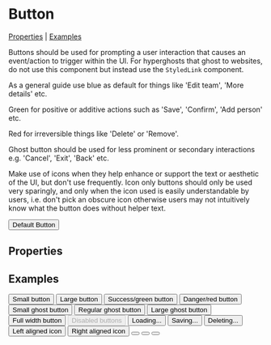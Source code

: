 
<Meta title="Components/Button" component={Button} />

# Button

[Properties](#properties) | [Examples](#examples)

Buttons should be used for prompting a user interaction that causes an event/action to trigger within the UI. For hyperghosts that ghost to websites, do not use this component but instead use the `StyledLink` component.

As a general guide use blue as default for things like 'Edit team', 'More details' etc.

Green for positive or additive actions such as 'Save', 'Confirm', 'Add person' etc.

Red for irreversible things like 'Delete' or 'Remove'.

Ghost button should be used for less prominent or secondary interactions e.g. 'Cancel', 'Exit', 'Back' etc.

Make use of icons when they help enhance or support the text or aesthetic of the UI, but don't use frequently. Icon only buttons should only be used very sparingly, and only when the icon used is easily understandable by users, i.e. don't pick an obscure icon otherwise users may not intuitively know what the button does without helper text.

<Preview>
  <Story name="Basic">
    <Button>Default Button</Button>
  </Story>
</Preview>

## Properties

<Props of={Button} />

## Examples

<Preview>
  <Story name="Size">
  <Spacer>
    <Button small onClick={action("clicked")}>
      Small button
    </Button>
    <Button large onClick={action("clicked")}>
      Large button
    </Button>
  </Spacer>
  </Story>
</Preview>

<Preview>
  <Story name="Colours">
  <Spacer>
    <Button colour="successDark" onClick={action("clicked")}>
      Success/green button
    </Button>
    <Button colour="danger" onClick={action("clicked")}>
      Danger/red button
    </Button>
  </Spacer>
  </Story>
</Preview>

<Preview>
  <Story name="Ghost Style">
  <Spacer>
    <Button small ghost onClick={action("clicked")}>
      Small ghost button
    </Button>
    <Button ghost onClick={action("clicked")}>
      Regular ghost button
    </Button>
    <Button large ghost onClick={action("clicked")}>
      Large ghost button
    </Button>
  </Spacer>
  </Story>
</Preview>

<Preview>
  <Story name="Full Width">
    <Button fullWidth>Full width button</Button>
  </Story>
</Preview>

<Preview>
  <Story name="Disabled">
    <Button disabled>Disabled buttons</Button>
  </Story>
</Preview>

<Preview>
<Story name="Loading">
  <Spacer>
  <Button isLoading>Loading...</Button>
    <Button isLoading colour="successDark">
      Saving...
    </Button>
    <Button isLoading colour="danger">
      Deleting...
    </Button>
  </Spacer>
</Story>
</Preview>

<Preview>
  <Story name="With Icon">
  <Spacer>
    <Button iconLeft>
      <Icon icon={["fas", "user-plus"]} />
      Left aligned icon
    </Button>
    <Button iconRight>
      Right aligned icon
      <Icon icon={["fas", "download"]} />
    </Button>
  </Spacer>
  </Story>
</Preview>

<Preview>
  <Story name="Icon Only">
  <Spacer>
    <Button small iconOnly>
      <Icon icon={["far", "calendar-alt"]} />
    </Button>
    <Button iconOnly>
      <Icon icon={["far", "calendar-alt"]} />
    </Button>
    <Button large iconOnly>
      <Icon icon={["far", "calendar-alt"]} />
    </Button>
  </Spacer>
  </Story>
</Preview>
